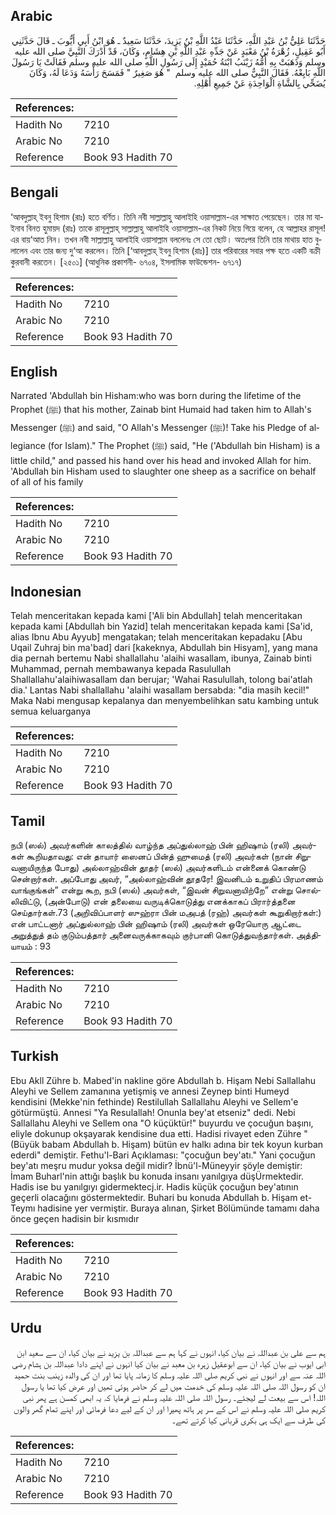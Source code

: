 ## Arabic


<div dir="rtl" lang="ar" style={{fontSize:'larger',backgroundColor:'#f8f9fa',padding:20}}>
حَدَّثَنَا عَلِيُّ بْنُ عَبْدِ اللَّهِ، حَدَّثَنَا عَبْدُ اللَّهِ بْنُ يَزِيدَ، حَدَّثَنَا سَعِيدٌ ـ هُوَ ابْنُ أَبِي أَيُّوبَ ـ قَالَ حَدَّثَنِي أَبُو عَقِيلٍ، زُهْرَةُ بْنُ مَعْبَدٍ عَنْ جَدِّهِ عَبْدِ اللَّهِ بْنِ هِشَامٍ، وَكَانَ، قَدْ أَدْرَكَ النَّبِيَّ صلى الله عليه وسلم وَذَهَبَتْ بِهِ أُمُّهُ زَيْنَبُ ابْنَةُ حُمَيْدٍ إِلَى رَسُولِ اللَّهِ صلى الله عليه وسلم فَقَالَتْ يَا رَسُولَ اللَّهِ بَايِعْهُ‏.‏ فَقَالَ النَّبِيُّ صلى الله عليه وسلم ‏ "‏ هُوَ صَغِيرٌ ‏"‏ فَمَسَحَ رَأْسَهُ وَدَعَا لَهُ، وَكَانَ يُضَحِّي بِالشَّاةِ الْوَاحِدَةِ عَنْ جَمِيعِ أَهْلِهِ‏.‏
</div>
<div style={{backgroundColor:'#f8f9fa',padding:20, marginBottom: 10}}><table> <thead> <tr> <th>References:</th> <th></th> </tr> </thead> <tbody><tr><td>Hadith No</td><td>7210</td></tr><tr><td>Arabic No</td><td>7210</td></tr><tr><td>Reference</td><td>Book 93 Hadith 70</td></tr></tbody></table></div>

## Bengali


<div dir="ltr" lang="bn" style={{fontSize:'larger',backgroundColor:'#f8f9fa',padding:20}}>
‘আবদুল্লাহ্ ইবনু হিশাম (রাঃ) হতে বর্ণিত। তিনি নবী সাল্লাল্লাহু আলাইহি ওয়াসাল্লাম-এর সাক্ষাত পেয়েছেন। তার মা যাইনাব বিনত হুমায়দ (রাঃ) তাকে রাসূলুল্লাহ্ সাল্লাল্লাহু আলাইহি ওয়াসাল্লাম-এর নিকট নিয়ে গিয়ে বলেন, হে আল্লাহর রাসূল! এর বায়‘আত নিন। তখন নবী সাল্লাল্লাহু আলাইহি ওয়াসাল্লাম বললেনঃ সে তো ছোট। অতঃপর তিনি তার মাথায় হাত বুলালেন এবং তার জন্য দু‘আ করলেন। তিনি [‘আবদুল্লাহ্ ইবনু হিশাম (রাঃ)] তার পরিবারের সবার পক্ষ হতে একটি বক্রী কুরবানী করতেন। [২৫০১] (আধুনিক প্রকাশনী- ৬৭০৪, ইসলামিক ফাউন্ডেশন- ৬৭১৭)
</div>
<div style={{backgroundColor:'#f8f9fa',padding:20, marginBottom: 10}}><table> <thead> <tr> <th>References:</th> <th></th> </tr> </thead> <tbody><tr><td>Hadith No</td><td>7210</td></tr><tr><td>Arabic No</td><td>7210</td></tr><tr><td>Reference</td><td>Book 93 Hadith 70</td></tr></tbody></table></div>

## English


<div dir="ltr" lang="en" style={{fontSize:'larger',backgroundColor:'#f8f9fa',padding:20}}>
Narrated 'Abdullah bin Hisham:who was born during the lifetime of the Prophet (ﷺ) that his mother, Zainab bint Humaid had taken him to Allah's Messenger (ﷺ) and said, "O Allah's Messenger (ﷺ)! Take his Pledge of allegiance (for Islam)." The Prophet (ﷺ) said, "He ('Abdullah bin Hisham) is a little child," and passed his hand over his head and invoked Allah for him. 'Abdullah bin Hisham used to slaughter one sheep as a sacrifice on behalf of all of his family
</div>
<div style={{backgroundColor:'#f8f9fa',padding:20, marginBottom: 10}}><table> <thead> <tr> <th>References:</th> <th></th> </tr> </thead> <tbody><tr><td>Hadith No</td><td>7210</td></tr><tr><td>Arabic No</td><td>7210</td></tr><tr><td>Reference</td><td>Book 93 Hadith 70</td></tr></tbody></table></div>

## Indonesian


<div dir="ltr" lang="id" style={{fontSize:'larger',backgroundColor:'#f8f9fa',padding:20}}>
Telah menceritakan kepada kami ['Ali bin Abdullah] telah menceritakan kepada kami [Abdullah bin Yazid] telah menceritakan kepada kami [Sa'id, alias Ibnu Abu Ayyub] mengatakan; telah menceritakan kepadaku [Abu Uqail Zuhraj bin ma'bad] dari [kakeknya, Abdullah bin Hisyam], yang mana dia pernah bertemu Nabi shallallahu 'alaihi wasallam, ibunya, Zainab binti Muhammad, pernah membawanya kepada Rasulullah Shallallahu'alaihiwasallam dan berujar; 'Wahai Rasulullah, tolong bai'atlah dia.' Lantas Nabi shallallahu 'alaihi wasallam bersabda: "dia masih kecil!" Maka Nabi mengusap kepalanya dan menyembelihkan satu kambing untuk semua keluarganya
</div>
<div style={{backgroundColor:'#f8f9fa',padding:20, marginBottom: 10}}><table> <thead> <tr> <th>References:</th> <th></th> </tr> </thead> <tbody><tr><td>Hadith No</td><td>7210</td></tr><tr><td>Arabic No</td><td>7210</td></tr><tr><td>Reference</td><td>Book 93 Hadith 70</td></tr></tbody></table></div>

## Tamil


<div dir="ltr" lang="ta" style={{fontSize:'larger',backgroundColor:'#f8f9fa',padding:20}}>
நபி (ஸல்) அவர்களின் காலத்தில் வாழ்ந்த அப்துல்லாஹ் பின் ஹிஷாம் (ரலி) அவர்கள் கூறியதாவது: என் தாயார் ஸைனப் பின்த் ஹுமைத் (ரலி) அவர்கள் (நான் சிறுவனாயிருந்த போது) அல்லாஹ்வின் தூதர் (ஸல்) அவர்களிடம் என்னைக் கொண்டு சென்றார்கள். அப்போது அவர், “அல்லாஹ்வின் தூதரே! இவனிடம் உறுதிப் பிரமாணம் வாங்குங்கள்” என்று கூற, நபி (ஸல்) அவர்கள், “இவன் சிறுவனாயிற்றே” என்று சொல்லிவிட்டு, (அன்போடு) என் தலையை வருடிக்கொடுத்து எனக்காகப் பிரார்த்தனை செய்தார்கள்.73 (அறிவிப்பாளர் ஸுஹ்ரா பின் மஅபத் (ரஹ்) அவர்கள் கூறுகிறார்கள்:) என் பாட்டனார் அப்துல்லாஹ் பின் ஹிஷாம் (ரலி) அவர்கள் ஒரேயொரு ஆட்டை அறுத்துத் தம் குடும்பத்தார் அனைவருக்காகவும் குர்பானி கொடுத்துவந்தார்கள். அத்தியாயம் : 93
</div>
<div style={{backgroundColor:'#f8f9fa',padding:20, marginBottom: 10}}><table> <thead> <tr> <th>References:</th> <th></th> </tr> </thead> <tbody><tr><td>Hadith No</td><td>7210</td></tr><tr><td>Arabic No</td><td>7210</td></tr><tr><td>Reference</td><td>Book 93 Hadith 70</td></tr></tbody></table></div>

## Turkish


<div dir="ltr" lang="tr" style={{fontSize:'larger',backgroundColor:'#f8f9fa',padding:20}}>
Ebu Akll Zühre b. Mabed'in nakline göre Abdullah b. Hişam Nebi Sallallahu Aleyhi ve Sellem zamanına yetişmiş ve annesi Zeynep binti Humeyd kendisini (Mekke'nin fethinde) Restilullah Sallallahu Aleyhi ve Sellem'e götürmüştü. Annesi "Ya Resulallah! Onunla bey'at etseniz" dedi. Nebi Sallallahu Aleyhi ve Sellem ona "O küçüktür!" buyurdu ve çocuğun başını, eliyle dokunup okşayarak kendisine dua etti. Hadisi rivayet eden Zühre "(Büyük babam Abdullah b. Hişam) bütün ev halkı adına bir tek koyun kurban ederdi" demiştir. Fethu'l-Bari Açıklaması: "çocuğun bey'atı." Yani çocuğun bey'atı meşru mudur yoksa değil midir? İbnü'l-Müneyyir şöyle demiştir: İmam Buharl'nin attığı başlık bu konuda insanı yanılgıya düşÜrmektedir. Hadis ise bu yanılgıyı gidermektecj.ir. Hadis küçük çocuğun bey'atının geçerli olacağını göstermektedir. Buhari bu konuda Abdullah b. Hişam et-Teymı hadisine yer vermiştir. Buraya alınan, Şirket Bölümünde tamamı daha önce geçen hadisin bir kısmıdır
</div>
<div style={{backgroundColor:'#f8f9fa',padding:20, marginBottom: 10}}><table> <thead> <tr> <th>References:</th> <th></th> </tr> </thead> <tbody><tr><td>Hadith No</td><td>7210</td></tr><tr><td>Arabic No</td><td>7210</td></tr><tr><td>Reference</td><td>Book 93 Hadith 70</td></tr></tbody></table></div>

## Urdu


<div dir="rtl" lang="ur" style={{fontSize:'larger',backgroundColor:'#f8f9fa',padding:20}}>
ہم سے علی بن عبداللہ نے بیان کیا، انہوں نے کہا ہم سے عبداللہ بن یزید نے بیان کیا، ان سے سعید ابن ابی ایوب نے بیان کیا، ان سے ابوعقیل زہرہ بن معبد نے بیان کیا انہوں نے اپنے دادا عبداللہ بن ہشام رضی اللہ عنہ سے اور انہوں نے نبی کریم صلی اللہ علیہ وسلم کا زمانہ پایا تھا اور ان کی والدہ زینب بنت حمید ان کو رسول اللہ صلی اللہ علیہ وسلم کی خدمت میں لے کر حاضر ہوئی تھیں اور عرض کیا تھا یا رسول اللہ! اس سے بیعت لے لیجئے۔ رسول اللہ صلی اللہ علیہ وسلم نے فرمایا کہ یہ ابھی کمسن ہے پھر نبی کریم صلی اللہ علیہ وسلم نے اس کے سر پر ہاتھ پھیرا اور ان کے لیے دعا فرمائی اور اپنے تمام گھر والوں کی طرف سے ایک ہی بکری قربانی کیا کرتے تھے۔
</div>
<div style={{backgroundColor:'#f8f9fa',padding:20, marginBottom: 10}}><table> <thead> <tr> <th>References:</th> <th></th> </tr> </thead> <tbody><tr><td>Hadith No</td><td>7210</td></tr><tr><td>Arabic No</td><td>7210</td></tr><tr><td>Reference</td><td>Book 93 Hadith 70</td></tr></tbody></table></div>